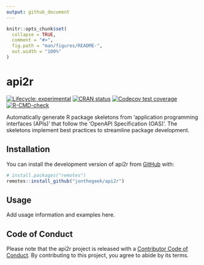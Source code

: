 ```yaml
---
output: github_document
---
```


<!-- README.md is generated from README.Rmd. Please edit that file -->

```r
knitr::opts_chunk$set(
  collapse = TRUE,
  comment = "#>",
  fig.path = "man/figures/README-",
  out.width = "100%"
)
```

# api2r

<!-- badges: start -->
[![Lifecycle: experimental](https://img.shields.io/badge/lifecycle-experimental-orange.svg)](https://lifecycle.r-lib.org/articles/stages.html#experimental)
[![CRAN status](https://www.r-pkg.org/badges/version/api2r)](https://CRAN.R-project.org/package=api2r)
[![Codecov test coverage](https://codecov.io/gh/jonthegeek/api2r/branch/main/graph/badge.svg)](https://app.codecov.io/gh/jonthegeek/api2r?branch=main)
[![R-CMD-check](https://github.com/jonthegeek/api2r/actions/workflows/R-CMD-check.yaml/badge.svg)](https://github.com/jonthegeek/api2r/actions/workflows/R-CMD-check.yaml)
<!-- badges: end -->

Automatically generate R package skeletons from 'application programming interfaces (APIs)' that follow the 'OpenAPI Specification (OAS)'. The skeletons implement best practices to streamline package development.

## Installation

You can install the development version of api2r from [GitHub](https://github.com/) with:

``` r
# install.packages("remotes")
remotes::install_github("jonthegeek/api2r")
```

## Usage

Add usage information and examples here.

## Code of Conduct

Please note that the api2r project is released with a [Contributor Code of Conduct](https://jonthegeek.github.io/api2r/CODE_OF_CONDUCT.html). By contributing to this project, you agree to abide by its terms.
